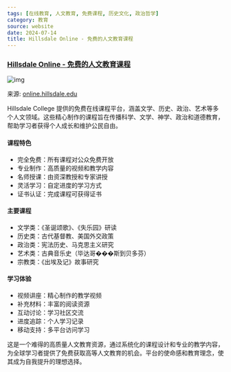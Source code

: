```yaml
---
tags: [在线教育, 人文教育, 免费课程, 历史文化, 政治哲学]
category: 教育
source: website
date: 2024-07-14
title: Hillsdale Online - 免费的人文教育课程
---
```


### [Hillsdale Online - 免费的人文教育课程](https://online.hillsdale.edu/)

![img](https://img.mengpeng.tech/i/2024/12/08/67556f7701f9d.webp)

来源: [online.hillsdale.edu](https://online.hillsdale.edu/)

Hillsdale College 提供的免费在线课程平台，涵盖文学、历史、政治、艺术等多个人文领域。这些精心制作的课程旨在传播科学、文学、神学、政治和道德教育，帮助学习者获得个人成长和维护公民自由。

#### 课程特色
- 完全免费：所有课程对公众免费开放
- 专业制作：高质量的视频和教学内容
- 名师授课：由资深教授和专家讲授
- 灵活学习：自定进度的学习方式
- 证书认证：完成课程可获得证书

#### 主要课程
- 文学类：《圣诞颂歌》、《失乐园》研读
- 历史类：古代基督教、美国外交政策
- 政治类：宪法历史、马克思主义研究
- 艺术类：古典音乐史（毕达哥���斯到贝多芬）
- 宗教类：《出埃及记》故事研究

#### 学习体验
- 视频讲座：精心制作的教学视频
- 补充材料：丰富的阅读资源
- 互动讨论：学习社区交流
- 进度追踪：个人学习记录
- 移动支持：多平台访问学习

这是一个难得的高质量人文教育资源，通过系统化的课程设计和专业的教学内容，为全球学习者提供了免费获取高等人文教育的机会。平台的使命感和教育理念，使其成为自我提升的理想选择。 